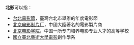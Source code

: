 '''北影'''可以指：
* [[台北電影節|台北電影節]]，臺灣台北市舉辦的年度電影節
* [[北京电影制片厂|北京电影制片厂]]，中國大陸著名的電影製片商
* [[北京电影学院|北京电影学院]]，中国一所专门培养电影专业人才的高等学校
* [[國立臺北藝術大學|國立臺北藝術大學]][[電影|電影]]創作學系

{{disambig|Cat=二字中國相關消歧義}}